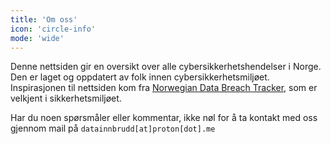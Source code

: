 ```yaml
---
title: 'Om oss'
icon: 'circle-info'
mode: 'wide'
---
```


Denne nettsiden gir en oversikt over alle cybersikkerhetshendelser i Norge. Den er laget og oppdatert av folk innen cybersikkerhetsmiljøet. Inspirasjonen til nettsiden kom fra [Norwegian Data Breach Tracker](https://docs.google.com/spreadsheets/d/1n5gJkgPVoGnyeUZAlmQUzv1dKtlwsKgG_DaRktTSuEs), som er velkjent i sikkerhetsmiljøet.

Har du noen spørsmåler eller kommentar, ikke nøl for å ta kontakt med oss gjennom mail på `datainnbrudd[at]proton[dot].me`

